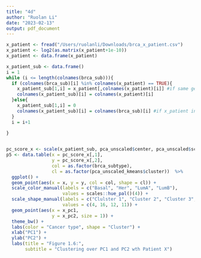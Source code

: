```yaml
---
title: "4d"
author: "Ruolan Li"
date: "2023-02-13"
output: pdf_document
---
```



```r
x_patient <- fread("/Users/ruolanli/Downloads/brca_x_patient.csv")
x_patient <- log2(as.matrix(x_patient+1e-10)) 
x_patient <- data.frame(x_patient)

x_patient_sub <- data.frame()
i = 1
while (i <= length(colnames(brca_sub))){
  if (colnames(brca_sub)[i] %in% colnames(x_patient) == TRUE){
    x_patient_sub[1,i] = x_patient[,colnames(x_patient)[i]] #if same gene as brca_sub, append gene name and gene counts directly
    colnames(x_patient_sub)[i] = colnames(x_patient)[i]
  }else{
    x_patient_sub[1,i] = 0
    colnames(x_patient_sub)[i] = colnames(brca_sub)[i] #if x_patient info does not contain same gene as brca_sub, append gene name and set counts = 0
  }
  i = i+1
  
}


pc_score_x <- scale(x_patient_sub, pca_unscaled$center, pca_unscaled$scale) %*% pca_unscaled$rotation
p5 <- data.table(x = pc_score_x[,1], 
                 y = pc_score_x[,2], 
                 col = as.factor(brca_subtype), 
                 cl = as.factor(pca_unscaled_kmeans$cluster))  %>%
  ggplot() +
  geom_point(aes(x = x, y = y, col = col, shape = cl)) +
  scale_color_manual(labels = c("Basal", "Her", "LumA", "LumB"),
                     values = scales::hue_pal()(4)) +
  scale_shape_manual(labels = c("Clulster 1", "Cluster 2", "Cluster 3", "Cluster 4"),
                     values = c(4, 16, 12, 11)) +
  geom_point(aes(x = x_pc1,
                 y = x_pc2, size = 1)) +
  theme_bw() +
  labs(color = "Cancer type", shape = "Cluster") +
  xlab("PC1") +
  ylab("PC2") +
  labs(title = "Figure 1.6:",
       subtitle = "Clustering over PC1 and PC2 wth Patient X")

```


